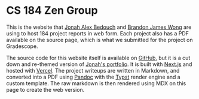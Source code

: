 # CS 184 Zen Group

This is the website that [Jonah Alex Bedouch](mailto:bedouch@berkeley.edu)
and [Brandon James Wong](mailto:) are using to host 184 project reports in web
form. Each project also has a PDF available on the source page, which is what we
submitted for the project on Gradescope.

The source code for this website itself is available on
[GitHub](https://github.com/jonahbedouch/cs184-reports), but it is a
cut down and re-themed version of [Jonah's portfolio](https://bedouch.net).
It is built with [Next.js](https://nextjs.org) and hosted with
[Vercel](https://vercel.com). The project writeups are written in Markdown,
and converted into a PDF using [Pandoc](https://pandoc.org/) with the
[Typst](https://typst.dev) render engine and a custom template. The raw markdown
is then rendered using MDX on this page to create the web version.
